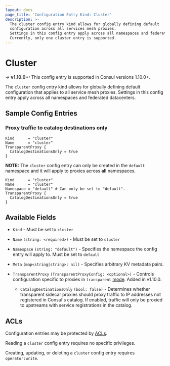 ```yaml
---
layout: docs
page_title: 'Configuration Entry Kind: Cluster'
description: >-
  The cluster config entry kind allows for globally defining default
  configuration across all services mesh proxies. 
  Settings in this config entry apply across all namespaces and federated datacenters.
  Currently, only one cluster entry is supported.
---
```


# Cluster

-> **v1.10.0+:** This config entry is supported in Consul versions 1.10.0+.

The `cluster` config entry kind allows for globally defining
default configuration that applies to all service mesh proxies. 
Settings in this config entry apply across all namespaces and federated datacenters.

## Sample Config Entries

### Proxy traffic to catalog destinations only

<Tabs>
<Tab heading="HCL">

```hcl
Kind      = "cluster"
Name      = "cluster"
TransparentProxy {
  CatalogDestinationsOnly = true
}
```

</Tab>
<Tab heading="HCL (Consul Enterprise)">

**NOTE:** The `cluster` config entry can only be created in the `default`
namespace and it will apply to proxies across **all** namespaces.

```hcl
Kind      = "cluster"
Name      = "cluster"
Namespace = "default" # Can only be set to "default".
TransparentProxy {
  CatalogDestinationsOnly = true
}
```

</Tab>
</Tabs>

## Available Fields

- `Kind` - Must be set to `cluster`

- `Name` `(string: <required>)` - Must be set to `cluster`

- `Namespace` `(string: "default")` <EnterpriseAlert inline /> - Specifies the namespace the config entry will apply to.
  Must be set to `default`

- `Meta` `(map<string|string>: nil)` - Specifies arbitrary KV metadata pairs. 

- `TransparentProxy` `(TransparentProxyConfig: <optional>)` - Controls configuration specific to proxies in 
  `transparent` [mode](/docs/connect/config-entries/service-defaults#mode). Added in v1.10.0.

  - `CatalogDestinationsOnly` `(bool: false)` - Determines whether transparent sidecar proxies should 
    proxy traffic to IP addresses not registered in Consul's catalog. If enabled, traffic will only be proxied
    to upstreams with service registrations in the catalog. 

## ACLs

Configuration entries may be protected by [ACLs](/docs/security/acl).

Reading a `cluster` config entry requires no specific privileges.

Creating, updating, or deleting a `cluster` config entry requires
`operator:write`.
